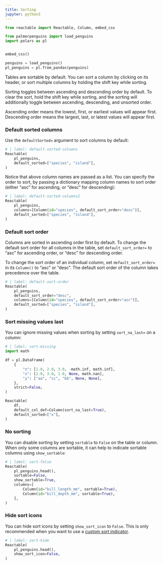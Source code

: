 ```yaml
---
title: Sorting
jupyter: python3
---
```


```python
from reactable import Reactable, Column, embed_css

from palmerpenguins import load_penguins
import polars as pl


embed_css()

penguins = load_penguins()
pl_penguins = pl.from_pandas(penguins)
```

Tables are sortable by default. You can sort a column by clicking on its header, or sort multiple columns by holding the shift key while sorting.

Sorting toggles between ascending and descending order by default. To clear the sort, hold the shift key while sorting, and the sorting will additionally toggle between ascending, descending, and unsorted order.

::: {.callout-note}
Ascending order means the lowest, first, or earliest values will appear first. Descending order means the largest, last, or latest values will appear first.
:::

### Default sorted columns

Use the `defaultSorted=` argument to sort columns by default:

```python
# | label: default-sorted-columns
Reactable(
    pl_penguins,
    default_sorted=["species", "island"],
)
```

Notice that above column names are passed as a list. You can specify the order to sort, by passing a dictionary mapping column names to sort order (either "asc" for ascending, or "desc" for descending):

```python
# | label: default-sorted-columns2
Reactable(
    pl_penguins,
    columns=[Column(id="species", default_sort_order="desc")],
    default_sorted=["species", "island"],
)
```


### Default sort order

Columns are sorted in ascending order first by default. To change the default sort order for all columns in the table, set `default_sort_order=` to "asc" for ascending order, or "desc" for descending order.

To change the sort order of an individual column, set `default_sort_order=` in its `Column()` to "asc" or "desc". The default sort order of the column takes precedence over the table.

```python
# | label: default-sort-order
Reactable(
    pl_penguins,
    default_sort_order="desc",
    columns=[Column(id="species", default_sort_order="asc")],
    default_sorted=["species", "island"],
)
```

### Sort missing values last

You can ignore missing values when sorting by setting `sort_na_last=` on a column:

```python
# | label: sort-missing
import math

df = pl.DataFrame(
    {
        "n": [1.0, 2.0, 3.0, -math.inf, math.inf],
        "x": [2.0, 3.0, 1.0, None, math.nan],
        "y": ["aa", "cc", "bb", None, None],
    },
    strict=False,
)

Reactable(
    df,
    default_col_def=Column(sort_na_last=True),
    default_sorted=["x"],
)
```

### No sorting

You can disable sorting by setting `sortable` to `False` on the table or column. When only some columns are sortable, it can help to indicate sortable columns using `show_sortable`:

```python
# | label: sort-false
Reactable(
    pl_penguins.head(),
    sortable=False,
    show_sortable=True,
    columns=[
        Column(id="bill_length_mm", sortable=True),
        Column(id="bill_depth_mm", sortable=True),
    ],
)
```

### Hide sort icons

You can hide sort icons by setting `show_sort_icon` to `False`. This is only recommended when you want to use a [custom sort indicator](./style-custom-sort-indicators.qmd).

```python
# | label: sort-hide
Reactable(
    pl_penguins.head(),
    show_sort_icon=False,
)
```